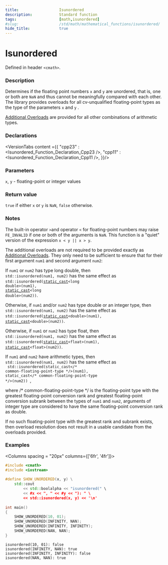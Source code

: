 ```yaml
---
title:                  Isunordered
description:            Standard function
tags:                   [math,isunordered]
#slug:                  /std/math/mathematical_functions/isunordered/
hide_title:             true
---
```




# Isunordered

Defined in header `<cmath>`.

### Description

Determines if the floating point numbers `x` and `y` are unordered, that is, one or both are `NaN` and thus cannot be meaningfully compared with each other. <br/>
&#8203;<Since v='cpp23'>The library provides overloads for all cv-unqualified floating-point types as the type of the parameters <code>x</code> and <code>y</code> </Since>. <br/>

&#8203;<a href='#declarations'>Additional Overloads</a> are provided for all other combinations of arithmetic types.

### Declarations

<VersionTabs content ={{
    "cpp23" : <Isunordered_Function_Declaration_Cpp23 />,
    "cpp11" : <Isunordered_Function_Declaration_Cpp11 />,
}}/>

### Parameters
 
`x`, `y` - floating-point or integer values

### Return value

`true` if either `x` or `y` is `NaN`, `false` otherwise.

### Notes

The built-in operator `>`and operator `<` for floating-point numbers may raise `FE_INVALID` if one or both of the arguments is `NaN`. 
This function is a "quiet" version of the expression `x < y || x > y`.

The additional overloads are not required to be provided exactly as <a href='#declarations'>Additional Overloads</a>. 
They only need to be sufficient to ensure that for their first argument `num1` and second argument `num2`:

If `num1` or `num2` has type <span class='col-lb'>long double</span>, then <br/>
`std::isunordered(num1, num2)` has the same effect as  <br/>
&#8203;<code>std::isunordered(<a href='/docs/std/lang-support/static_cast'>static_cast</a>&lt;<span class='col-lb'>long double</span>&gt;(num1), <a href='/docs/std/lang-support/static_cast'>static_cast</a>&lt;<span class='col-lb'>long double</span>&gt;(num2))</code>.

Otherwise, if `num1` and/or `num2` has type <span class='col-lb'>double</span> or an integer type, then  <br/>
`std::isunordered(num1, num2)` has the same effect as  <br/>
&#8203;<code>std::isunordered(<a href='/docs/std/lang-support/static_cast'>static_cast</a>&lt;<span class='col-lb'>double</span>&gt;(num1), <a href='/docs/std/lang-support/static_cast'>static_cast</a>&lt;<span class='col-lb'>double</span>&gt;(num2))</code>.

&#8203;<Until v='cpp23' block>Otherwise, if `num1` or `num2` has type <span class='col-lb'>float</span>, then  <br/>
`std::isunordered(num1, num2)` has the same effect as  <br/>
&#8203;<code>std::isunordered(<a href='/docs/std/lang-support/static_cast'>static_cast</a>&lt;<span class='col-lb'>float</span>&gt;(num1), <a href='/docs/std/lang-support/static_cast'>static_cast</a>&lt;<span class='col-lb'>float</span>&gt;(num2))</code>.</Until>


If `num1` and `num2` have arithmetic types, then  <br/>
`std::isunordered(num1, num2)` has the same effect as  <br/> <code> std::isunordered(static_cast&lt;<span class='col-d'>/\* common-floating-point-type \*/</span>&gt;(num1), static_cast&lt;<span class='col-d'>/\* common-floating-point-type \*/</span>&gt;(num2)) </code>, 
               
where <span class='col-d'>/\* common-floating-point-type \*/</span> is the floating-point type with the greatest floating-point conversion rank and greatest floating-point 
conversion subrank between the types of `num1` and `num2`, arguments of integer type are considered to have the same floating-point conversion rank as <span class='col-lb'>double</span>.

If no such floating-point type with the greatest rank and subrank exists, then overload resolution does not result in a usable candidate from the overloads provided.

### Examples

<Columns spacing = "20px" columns={['6fr', '4fr']}>
<div>

```cpp
#include <cmath>
#include <iostream>
 
#define SHOW_UNORDERED(x, y) \
    std::cout 
        << std::boolalpha << "isunordered(" \
        << #x << ", " << #y << "): " \
        << std::isunordered(x, y) << '\n'
 
int main()
{
    SHOW_UNORDERED(10, 01);
    SHOW_UNORDERED(INFINITY, NAN);
    SHOW_UNORDERED(INFINITY, INFINITY);
    SHOW_UNORDERED(NAN, NAN);
}

```

</div><div>

```plaintext title="Possible Result"
isunordered(10, 01): false
isunordered(INFINITY, NAN): true
isunordered(INFINITY, INFINITY): false
isunordered(NAN, NAN): true
```

</div>
</Columns>